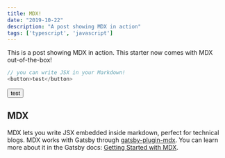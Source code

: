 ```yaml
---
title: MDX!
date: "2019-10-22"
description: "A post showing MDX in action"
tags: ['typescript', 'javascript']
---
```


This is a post showing MDX in action. This starter now comes with MDX out-of-the-box!

```js
// you can write JSX in your Markdown!
<button>test</button>
```

<button className='button is-primary is-small is-outlined'>test</button>

## MDX

MDX lets you write JSX embedded inside markdown, perfect for technical blogs. MDX works with Gatsby through [gatsby-plugin-mdx](https://www.gatsbyjs.org/packages/gatsby-plugin-mdx/). You can learn more about it in the Gatsby docs: [Getting Started with MDX](https://www.gatsbyjs.org/docs/mdx/getting-started/).
